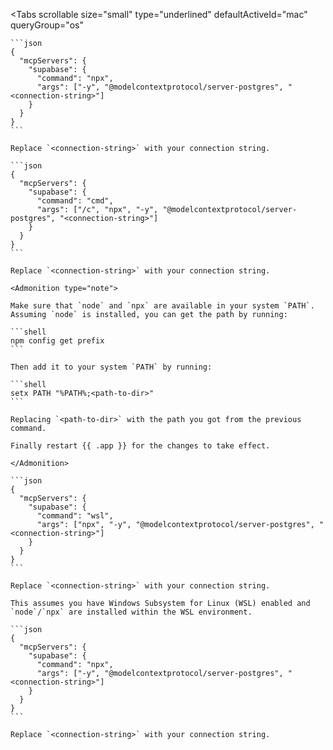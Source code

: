 <Tabs
  scrollable
  size="small"
  type="underlined"
  defaultActiveId="mac"
  queryGroup="os"
>

  <TabPanel id="mac" label="macOS">

    ```json
    {
      "mcpServers": {
        "supabase": {
          "command": "npx",
          "args": ["-y", "@modelcontextprotocol/server-postgres", "<connection-string>"]
        }
      }
    }
    ```

    Replace `<connection-string>` with your connection string.

  </TabPanel>

  <TabPanel id="windows" label="Windows">

    ```json
    {
      "mcpServers": {
        "supabase": {
          "command": "cmd",
          "args": ["/c", "npx", "-y", "@modelcontextprotocol/server-postgres", "<connection-string>"]
        }
      }
    }
    ```

    Replace `<connection-string>` with your connection string.

    <Admonition type="note">

    Make sure that `node` and `npx` are available in your system `PATH`. Assuming `node` is installed, you can get the path by running:

    ```shell
    npm config get prefix
    ```

    Then add it to your system `PATH` by running:

    ```shell
    setx PATH "%PATH%;<path-to-dir>"
    ```

    Replacing `<path-to-dir>` with the path you got from the previous command.

    Finally restart {{ .app }} for the changes to take effect.

    </Admonition>

  </TabPanel>

  <TabPanel id="wsl" label="Windows (WSL)">

    ```json
    {
      "mcpServers": {
        "supabase": {
          "command": "wsl",
          "args": ["npx", "-y", "@modelcontextprotocol/server-postgres", "<connection-string>"]
        }
      }
    }
    ```

    Replace `<connection-string>` with your connection string.

    This assumes you have Windows Subsystem for Linux (WSL) enabled and `node`/`npx` are installed within the WSL environment.

  </TabPanel>

  <TabPanel id="linux" label="Linux">

    ```json
    {
      "mcpServers": {
        "supabase": {
          "command": "npx",
          "args": ["-y", "@modelcontextprotocol/server-postgres", "<connection-string>"]
        }
      }
    }
    ```

    Replace `<connection-string>` with your connection string.

  </TabPanel>

</Tabs>
